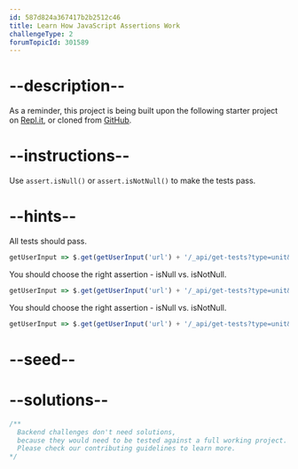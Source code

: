 ```yaml
---
id: 587d824a367417b2b2512c46
title: Learn How JavaScript Assertions Work
challengeType: 2
forumTopicId: 301589
---
```


# --description--

As a reminder, this project is being built upon the following starter project on [Repl.it](https://repl.it/github/freeCodeCamp/boilerplate-mochachai), or cloned from [GitHub](https://github.com/freeCodeCamp/boilerplate-mochachai/).

# --instructions--

Use `assert.isNull()` or `assert.isNotNull()` to make the tests pass.

# --hints--

All tests should pass.

```js
getUserInput => $.get(getUserInput('url') + '/_api/get-tests?type=unit&n=0').then(data => {assert.equal(data.state,'passed'); }, xhr => { throw new Error(xhr.responseText); })
```

You should choose the right assertion - isNull vs. isNotNull.

```js
getUserInput => $.get(getUserInput('url') + '/_api/get-tests?type=unit&n=0').then(data => {  assert.equal(data.assertions[0].method, 'isNull', 'Null is null'); }, xhr => { throw new Error(xhr.responseText); })
```

You should choose the right assertion - isNull vs. isNotNull.

```js
getUserInput => $.get(getUserInput('url') + '/_api/get-tests?type=unit&n=0').then(data => {  assert.equal(data.assertions[1].method, 'isNotNull', '1 is not null'); }, xhr => { throw new Error(xhr.responseText); })
```

# --seed--

# --solutions--

```js
/**
  Backend challenges don't need solutions, 
  because they would need to be tested against a full working project. 
  Please check our contributing guidelines to learn more.
*/
```
